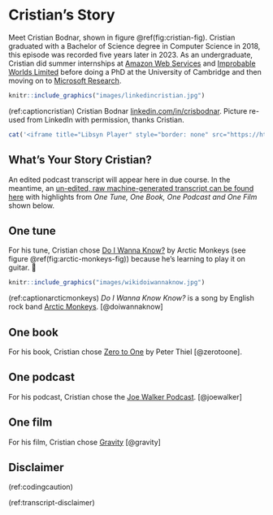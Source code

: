 # Cristian's Story {#cristian}

Meet Cristian Bodnar, shown in figure \@ref(fig:cristian-fig). Cristian graduated with a Bachelor of Science degree in Computer Science in 2018, this episode was  recorded five years later in 2023. As an undergraduate, Cristian did summer internships at [Amazon Web Services](https://en.wikipedia.org/wiki/Amazon_Web_Services) and [Improbable Worlds Limited](https://en.wikipedia.org/wiki/Improbable_(company))  before doing a PhD at the University of Cambridge and then moving on to [Microsoft Research](https://en.wikipedia.org/wiki/Microsoft_Research).

```r
knitr::include_graphics("images/linkedincristian.jpg")
```
(ref:captioncristian) Cristian Bodnar [linkedin.com/in/crisbodnar](https://www.linkedin.com/in/crisbodnar/). Picture re-used from LinkedIn with permission, thanks Cristian.

```r
cat('<iframe title="Libsyn Player" style="border: none" src="https://html5-player.libsyn.com/embed/episode/id/32350182/height/90/theme/custom/thumbnail/yes/direction/forward/render-playlist/no/custom-color/000000/" height="90" width="100%" scrolling="no"  allowfullscreen="" webkitallowfullscreen="true" mozallowfullscreen="true" allowfullscreen="true" msallowfullscreen="true" style="border: none;"></iframe>')
```

## What's Your Story Cristian? {#cristian-story}

An edited podcast transcript will appear here in due course. In the meantime, an [un-edited, raw machine-generated transcript can be found here](https://github.com/dullhunk/cdyf/blob/master/raw-transcript-cristian.md) with highlights from *One Tune, One Book, One Podcast and One Film* shown below.

## One tune {#cristian-tune}

For his tune, Cristian chose [Do I Wanna Know?](https://en.wikipedia.org/wiki/Do_I_Wanna_Know%3F) by Arctic Monkeys (see figure \@ref(fig:arctic-monkeys-fig)) because he's learning to play it on guitar. 🎸

```r
knitr::include_graphics("images/wikidoiwannaknow.jpg")
```
(ref:captionarcticmonkeys) *Do I Wanna Know Know?* is a song by English rock band [Arctic Monkeys](https://en.wikipedia.org/wiki/Arctic_Monkeys). [@doiwannaknow]


## One book {#cristian-book}

For his book, Cristian chose [Zero to One](https://en.wikipedia.org/wiki/Zero_to_One) by Peter Thiel [@zerotoone]. 

## One podcast {#cristian-podcast}

For his podcast, Cristian chose the [Joe Walker Podcast](https://josephnoelwalker.com/). [@joewalker]

## One film {#cristian-film}

For his film, Cristian chose [Gravity](https://en.wikipedia.org/wiki/Gravity_(2013_film)) [@gravity]

## Disclaimer  


::: {.rmdcaution}

(ref:codingcaution)

(ref:transcript-disclaimer)  

:::
